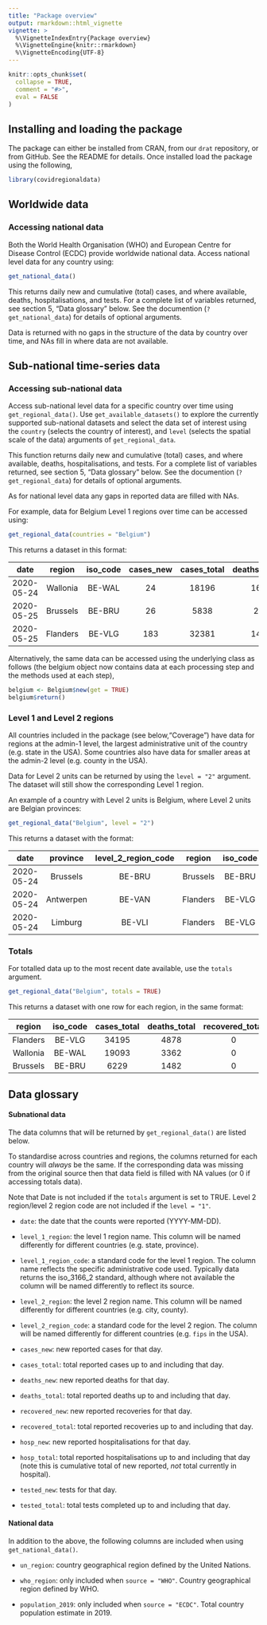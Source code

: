 ```yaml
---
title: "Package overview"
output: rmarkdown::html_vignette
vignette: >
  %\VignetteIndexEntry{Package overview}
  %\VignetteEngine{knitr::rmarkdown}
  %\VignetteEncoding{UTF-8}
---
```


```r
knitr::opts_chunk$set(
  collapse = TRUE,
  comment = "#>",
  eval = FALSE
)
```

## Installing and loading the package

The package can either be installed from CRAN, from our `drat` repository, or from GitHub. See the README for details. Once installed load the package using the following,

```r
library(covidregionaldata)
```

## Worldwide data

### Accessing national data

Both the World Health Organisation (WHO) and European Centre for Disease Control (ECDC) provide worldwide national data. Access national level data for any country using:

```r
get_national_data()
```

This returns daily new and cumulative (total) cases, and where available, deaths, hospitalisations, and tests. For a complete list of variables returned, see section 5, "Data glossary" below. See the documention (`?get_national_data`) for details of optional arguments.

Data is returned with no gaps in the structure of the data by country over time, and NAs fill in where data are not available.

## Sub-national time-series data

### Accessing sub-national data

Access sub-national level data for a specific country over time using `get_regional_data()`. Use `get_available_datasets()` to explore the currently supported sub-national datasets and select the data set of interest using the `country` (selects the country of interest), and `level` (selects the spatial scale of the data) arguments of `get_regional_data`.

This function returns daily new and cumulative (total) cases, and where available, deaths, hospitalisations, and tests. For a complete list of variables returned, see section 5, "Data glossary" below. See the documention (`?get_regional_data`) for details of optional arguments.

As for national level data any gaps in reported data are filled with NAs.

For example, data for Belgium Level 1 regions over time can be accessed using:

```r
get_regional_data(countries = "Belgium")
```
This returns a dataset in this format:

**date**|**region**|**iso\_code**|**cases\_new**|**cases\_total**|**deaths\_new**|**deaths\_total**|**recovered\_new**|**recovered\_total**|**hosp\_new**|**hosp\_total**|**tested\_new**|**tested\_total**
:-----:|:-----:|:-----:|:-----:|:-----:|:-----:|:-----:|:-----:|:-----:|:-----:|:-----:|:-----:|:-----:
2020-05-24|Wallonia|BE-WAL|24|18196|16|3251|NA|NA|8|5126|NA|NA
2020-05-25|Brussels|BE-BRU|26|5838|2|1421|NA|NA|6|2533|NA|NA
2020-05-25|Flanders|BE-VLG|183|32381|14|4681|NA|NA|29|9334|NA|NA

Alternatively, the same data can be accessed using the underlying class as follows (the belgium object now contains data at each processing step and the methods used at each step), 

```r
belgium <- Belgium$new(get = TRUE)
belgium$return()
```
### Level 1 and Level 2 regions

All countries included in the package (see below,"Coverage") have data for regions at the admin-1 level, the largest administrative unit of the country (e.g. state in the USA). Some countries also have data for smaller areas at the admin-2 level (e.g. county in the USA).

Data for Level 2 units can be returned by using the `level = "2"` argument. The dataset will still show the corresponding Level 1 region.

An example of a country with Level 2 units is Belgium, where Level 2 units are Belgian provinces:

```r
get_regional_data("Belgium", level = "2")
```
This returns a dataset with the format:

**date**|**province**|**level\_2\_region\_code**|**region**|**iso\_code**|**cases\_new**|**cases\_total**|**deaths\_new**|**deaths\_total**|**recovered\_new**|**recovered\_total**|**hosp\_new**|**hosp\_total**|**tested\_new**|**tested\_total**
:-----:|:-----:|:-----:|:-----:|:-----:|:-----:|:-----:|:-----:|:-----:|:-----:|:-----:|:-----:|:-----:|:-----:|:-----:
2020-05-24|Brussels|BE-BRU|Brussels|BE-BRU|7|5812|NA|NA|NA|NA|4|2527|NA|NA
2020-05-24|Antwerpen|BE-VAN|Flanders|BE-VLG|16|7905|NA|NA|NA|NA|5|2510|NA|NA
2020-05-24|Limburg|BE-VLI|Flanders|BE-VLG|14|6126|NA|NA|NA|NA|2|1848|NA|NA

### Totals

For totalled data up to the most recent date available, use the `totals` argument.

```r
get_regional_data("Belgium", totals = TRUE)
```
This returns a dataset with one row for each region, in the same format:

**region**|**iso\_code**|**cases\_total**|**deaths\_total**|**recovered\_total**|**hosp\_total**|**tested\_total**
:-----:|:-----:|:-----:|:-----:|:-----:|:-----:|:-----:
Flanders|BE-VLG|34195|4878|0|9694|0
Wallonia|BE-WAL|19093|3362|0|5321|0
Brussels|BE-BRU|6229|1482|0|2657|0

## Data glossary

#### Subnational data

The data columns that will be returned by `get_regional_data()` are listed below.

To standardise across countries and regions, the columns returned for each country will _always_ be the same. If the corresponding data was missing from the original source then that data field is filled with NA values (or 0 if accessing totals data).

Note that Date is not included if the `totals` argument is set to TRUE. Level 2 region/level 2 region code are not included if the `level = "1"`.

* `date`: the date that the counts were reported (YYYY-MM-DD).

* `level_1_region`: the level 1 region name. This column will be named differently for different countries (e.g. state, province).

* `level_1_region_code`: a standard code for the level 1 region. The column name reflects the specific administrative code used. Typically data returns the iso_3166_2 standard, although where not available the column will be named differently to reflect its source.

* `level_2_region`: the level 2 region name. This column will be named differently for different countries (e.g. city, county).

* `level_2_region_code`: a standard code for the level 2 region. The column will be named differently for different countries (e.g. `fips` in the USA).

* `cases_new`: new reported cases for that day.

* `cases_total`: total reported cases up to and including that day.

* `deaths_new`: new reported deaths for that day.

* `deaths_total`: total reported deaths up to and including that day.

* `recovered_new`: new reported recoveries for that day.

* `recovered_total`: total reported recoveries up to and including that day.

* `hosp_new`: new reported hospitalisations for that day.

* `hosp_total`: total reported hospitalisations up to and including that day (note this is cumulative total of new reported, _not_ total currently in hospital).

* `tested_new`: tests for that day.

* `tested_total`: total tests completed up to and including that day.

#### National data

In addition to the above, the following columns are included when using `get_national_data()`.

* `un_region`: country geographical region defined by the United Nations.

* `who_region`: only included when `source = "WHO"`. Country geographical region defined by WHO.

* `population_2019`: only included when `source = "ECDC"`. Total country population estimate in 2019.

